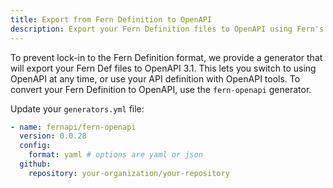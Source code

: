 ---
title: Export from Fern Definition to OpenAPI
description: Export your Fern Definition files to OpenAPI using Fern's OpenAPI generator.
---

To prevent lock-in to the Fern Definition format, we provide a generator that will export your Fern Def files to OpenAPI 3.1. 
This lets you switch to using OpenAPI at any time, or use your API definition with OpenAPI tools.
To convert your Fern Definition to OpenAPI, use the `fern-openapi` generator. 

Update your `generators.yml` file:

```yaml title="generators.yml"
- name: fernapi/fern-openapi
  version: 0.0.28
  config:
    format: yaml # options are yaml or json
  github:
    repository: your-organization/your-repository
```
</CodeBlocks>


